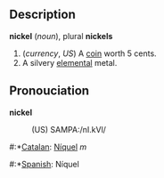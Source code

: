 == Description ==

<b>nickel</b> (<i>noun</i>), plural <b>nickels</b>

# (<i>currency</i>, <i>US</i>) A [[coin]] worth 5 cents.
# A silvery [[elemental]] metal.

== Pronouciation ==

<b>nickel</b>
:(US) SAMPA:/nI.kVl/

#:*[[Catalan]]: [[Níquel]] ''m''
#:*[[Spanish]]: N&iacute;quel